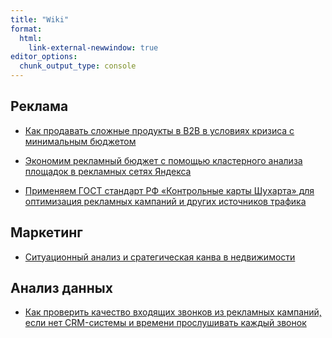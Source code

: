 ```yaml
---
title: "Wiki"
format:
  html:
    link-external-newwindow: true
editor_options: 
  chunk_output_type: console
---
```


## Реклама

* [Как продавать сложные продукты в В2В в условиях кризиса с минимальным бюджетом](https://platzkart.ru/portfolio/case-mtz/)

* [Экономим рекламный бюджет с помощью кластерного анализа площадок в рекламных сетях Яндекса](/wiki/ds_places_analysis.html)

* [Применяем ГОСТ стандарт РФ «Контрольные карты Шухарта» для оптимизация рекламных кампаний и других источников трафика](/wiki/shewhart_control_card_ydirect.html)


## Маркетинг

* [Ситуационный анализ и сратегическая канва в недвижимости](https://platzkart.ru/portfolio/case-nedvizhimost-krasnodar/)



## Анализ данных

* [Как проверить качество входящих звонков из рекламных кампаний, если нет CRM-системы и времени прослушивать каждый звонок](/wiki/call_analysis.html)